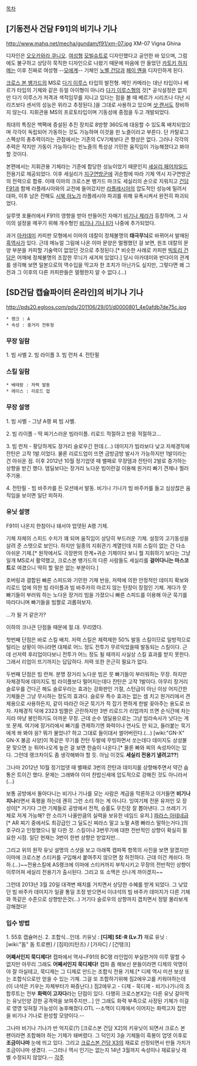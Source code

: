 [[목차]]
== [기동전사 건담 F91]의 비기나 기나 ==
http://www.mahq.net/mecha/gundam/f91/xm-07.jpg
XM-07 Vigna Ghina

디자인은 [[오오카와라 쿠니오]]. [[여성]]형 [[모빌슈트]]로 디자인했다고 공언한 바 있으며, 그럼에도 불구하고 상당히 묵직한 디자인으로 나왔기 때문에 마음에 안 들었던 [[카토키 하지메]]는 이후 진짜로 여성형 --[[모에]]계-- 기체인 [[노벨 건담]]과 [[페이 옌]]을 디자인하게 된다.

[[크로스 본 뱅가드]]의 MS로 [[다기 이루스]] 타입의 발전형. 메인 카메라는 데난 타입이나 베르가 타입의 기체와 같은 듀얼 아이형이 아니라 [[다기 이루스]]형의 것[* 공식설정은 없지만 다기 이루스가 저격과 색적임무를 지니고 있다는 점을 볼 때 베르가 시리즈나 다난 시리즈보다 센서의 성능은 위라고 추정된다.]을 그대로 사용하고 있으며 [[샷 랜서]]도 장비하지 않는다. 지휘관용 MS의 프로토타입이며 기동성에 중점을 두고 개발되었다. 

최대의 특징은 백팩에 증설된 추진 장치로 8방향 360도에 대응할 수 있도록 배치되었으며 각각이 독립되어 가동하는 것도 가능하며 이것을 핀 노즐이라고 부른다. 단 카탈로그 스펙상의 총추력이라는 관점에서는 기존의 CV기체보다 큰 향상은 없다. 그러나 각각의 추력은 작지만 가동이 가능하다는 핀노즐의 특성상 기민한 움직임이 가능해졌다고 봐야할 것이다.

본편에서는 지휘관용 기체라는 기준에 합당한 성능이었기 때문인지 [[세실리 페어차일드]] 전용기로 제공되었다. 이후 세실리가 [[지구연방]]군에 귀순함에 따라 기체 역시 지구연방군의 전력으로 합류. 이때 이마의 크로스본 뱅가드 마크도 세실리의 손으로 지워지고 [[건담 F91]]과 함께 라플레시아와의 교전에 들어갔지만 [[라플레시아]]의 압도적인 성능에 밀려서 대파, 이후 남은 잔해도 [[시북 아노]]가 라플레시아 파괴를 위해 유폭시켜서 완전히 파괴되었다.

실루엣 포뮬러에서 F91의 영향을 받아 만들어진 자매기 [[비기나 제라]]가 등장하며, 그 사이의 설정을 메꾸기 위해 개수형인 [[비기나 기나 II]]가 나중에 추가되었다.

과거 [[아카데미]] 카피판 모형에서 이마의 데칼이 정체불명의 '''태극무늬'''로 바뀌어서 발매된 [[흑역사]]가 있다. 근데 메뉴얼 그림에 나온 이마 문양은 멀쩡했던 걸 보면, 원조 데칼의 문양 부분을 카피할 기술력이 없었던 것으로 추정된다.[* 비슷한 사례로 카피판 [[빅토리 건담]]은 어깨에 정체불명의 조잡한 무늬가 새겨져 있었다.] 당시 아카데미와 반다이의 관계를 생각해 보면 일본으로의 역수입을 막고자 한 조치가 아닌가도 싶지만, 그렇다면 왜 그 전과 그 이후의 다른 카피판들은 멀쩡한지 알 수 없다.(…)

== [SD건담 캡슐파이터 온라인]의 비기나 기나 ==
http://pds20.egloos.com/pds/201106/29/01/d0000801_4e0afdb7de75c.jpg

 * 랭크 : A
 * 속성 : 중거리 전투형
=== 무장 일람 ===
1. 빔 사벨 
2. 빔 라이플 
3. 빔 런처 
4. 전탄필 

=== 스킬 일람 ===
 * 베테랑 : 저력 발동
 * 에이스 : 리로드 업

=== 무장 설명 ===
1. 빔 사벨 - 그냥 A랭 찌 빔 사벨.

2. 빔 라이플 - 딱 찌기스러운 빔라이플. 리로드 적절하고 반응 적절하고…

3. 빔 런처 - 황당하게도 장거리 슬로우긴 한데.(...) 데미지가 빔라보다 낮고 자체경직에 잔탄은 고작 1발.이었다. 물론 리로드업이 뜨면 금방금방 발사가 가능하지만 1발이라는건 아쉬운 점. 이후 2012년 10월 정기업뎃 때 밸패로 무장뎀과 잔탄이 2발로 증가하는 상향을 받긴 했다. 뎀딜보다는 장거리 노다운 빔이란걸 이용해 원거리 빠기 견제나 찔러주기용.

4. 전탄필 - 빔 바주카를 든 모션에서 발동. 비기나 기나가 빔 바주카를 들고 심상찮은 움직임을 보이면 일단 피하자.

=== 유닛 설명 ===
F91이 나온지 한참이나 돼서야 업뎃된 A랭 기체. 

기체 자체의 스피드 수치가 꽤 되며 움직임이 상당히 부드러운 기체. 설정의 고기동성을 살려 준 스텟으로 보인다. 하지만 일종의 지휘관기 계열인데 지휘 스킬이 없는 건 다소 아쉬운 기체.[* 원작에서도 극장판의 한계+귀순 기체이다 보니 뭘 지휘하기 보다는 그냥 일개 MS로서 활약했고, 크로스본 뱅가드의 다른 사람들도 세실리를 '''걸어다니는 마스코트'''로 여겼으니 딱히 할 말은 없는 부분이다.]

호버링과 결합된 빠른 스피드와 기민한 기체 반응, 저력에 의한 안정적인 데미지 확보와 리로드 업에 의한 빔 라이플과 빔 바주카의 마르지 않는 탄창이 장점인 기체. 게다가 뭇 빠기들이 부러워 하는 노다운 장거리 빔을 가졌으니 빠른 스피드를 이용해 아군 묵기를 따라다니며 빠기들을 빔짤로 괴롭혀보자.

...가 될 거 같은가?

이하의 크나큰 단점들 때문에 절.대. 무리였다.

첫번째 단점은 바로 스킬 배치. 저력 스킬은 체력제한 50% 발동 스킬이므로 일방적으로 털리는 상황이 아니라면 대체로 어느 정도 전투가 무르익었을때 발동되는 스킬이다. 근데 선저력 후리업이다보니 전투가 어느 정도 될 때까지 사실상 스킬 효과를 받지 못한다. 그래서 리업이 뜨기까지는 답답하다. 저력 또한 은근히 필요가 없다.

두번째 단점은 빔 런쳐. 분명 장거리 노다운 빔은 뭇 빠기들이 부러워하는 무장. 하지만 자체경직에 데미지도 빔 라이플보다 떨어지는데다 잔탄은 고작 1발이다. 아무리 장거리 슬로우를 건다곤 해도 슬로우라는 효과는 강화판인 기절, 스턴급이 아닌 이상 어지간한 기체들은 그냥 무시하는 정도의 효과다. 슬로우 특수 효과는 없는 셈 치고 원거리에서 견제용으로 사용하든지, 같이 따라간 아군 묵기가 적 잡기 편하게 한발 꽂아주는 용도로 쓰자. 자체경직 덕에 2323 빔짤은 곤란하지만 3번 리로드가 리업까지 뜨면 순식간에 차는지라 마냥 봉인하기도 아까운 무장. 근데 순수 뎀딜용으로는 그냥 빔라속사가 낫다는 게 또 문제. 여기에 장거리에서 빠기를 견제하기엔 화력이나 연사도 안 되고, 들러붙는 묵기에게 쏴 봐야 응? 뭐가 물었나? 하고 그대로 들이대서 썰어버린다.(...) [wiki:"GN-X" GN-X 불곰 사양]이 똑같은 무기를 잔탄 두발에 무빙하면서 쏘는데다 데미지도 상성불문 맞으면 눈 튀어나오게 높은 걸 보면 한숨이 나온다.[* 물론 빠와 찌의 속성차이는 있다. 그런데 랭크차이도 좀 생각해봐야 할 듯. 아님 이것도 '''세실리 전용기 낼려고??''']

그나마 2012년 10월 정기업뎃 때 밸패로 3번의 잔탄과 데미지를 상향해주면서 약간 숨통은 트이긴 했다. 문제는 그래봐야 이미 찬밥신세에 압도적으로 강해진 것도 아니라서(...)

보통 공방에서 돌아다니는 비기나 기나를 모는 사람은 계급을 막론하고 이거들면 '''비기나 지나'''라면서 혹평을 하는데 괜히 그런 소리 하는 게 아니다. 잉여기체 전문 유저인 모 장성이[* 거기다 그런 기체들로 공방에서 전적, 승률도 무진장 잘 뽑아낸다. 그 쓰레기 기체로 저게 가능해? 란 소리가 나올만큼의 실력을 보유한 네임드 유저.] [[파라스 아테네]]급[* AR 찌기 중에서도 최강급인 그 딜도신 찌라스 말고 노멀 A랭 빠라스 말하는거다.]의 호구라고 인정했으니 말 다한 것. 스킬이나 3번무기에 대한 전반적인 상향이 확실히 필요한 시점. 일단 현재는 3번이 한번 상향은 받았지만...

그리고 위의 원작 유닛 설명의 스샷을 보고 아래쪽 캡파쪽 항목의 사진을 보면 알겠지만 이마에 크로스본 스티커를 구입해서 붙여주지 않으면 참 허전하다. 근데 이건 캐쉬다. 하하.(...)~~전용스킬에 AS랭크에 이마에 스티커까지 부착시키고 무장의 전반적인 상향이 이루어져 세실리 전용기가 출시된다. 그리고 또 소맥은 신나게 까이겠지~~

그런데 2013년 3월 20일 대격변 패치를 거치면서 상당한 수혜를 받게 되었다.
그 낮았던 빔 바주카 데미지가 일괄 통일 조정 받으면서 이녀석의 빔 바주카 데미지가 다른 기체와 똑같은 수준으로 상향받은것(...) 거기다 슬로우의 상향까지 겹치면서 정말 몰라보게 강해졌다!

=== 입수 방법 ===
1. 55호 캡슐머신.
2. 조합식…인데.
키유닛 : '''[디제] SE-R (Lv.7)'''
재료 유닛 : [wiki:"돔" 돔 트로펜] / [짐II](티탄즈) / [가자C] / [건탱크]

'''어째서인지 묵디제다!''' 캡파에서 역샤~F91의 BC랭 라인업이 부실한거야 이루 말할 수 없지만 아무리 그래도 '''어째서인지 묵디제다!''' 캡파 좀 해보신 분들이라면 디제의 악명이야 잘 아실테고, 묵디제는 그 디제로 만드는 조합식 전용 기체.[* 디제 역시 미션 보상 또는 조합식으로만 얻을 수 있는 기체. 그걸 또 조합하기위해 짐2에우고를 키워야하는데(이 녀석은 키우는 자체부터가 짜증난다.) 짐2에우고 - 디제 - 묵디제 - 비기나기나의 조합루트는 전부 '''화력이 고자다'''라는 단점이 있다. 다행히 크로스본X2는 다른 유닛 갈아먹는 유닛인양 강한 공격력을 보여주지만...] 안 그래도 화력 부족으로 사장된 기체가 이걸로 영영 잊혀질 가능성이 농후해졌다.OTL --소맥이 디제에서 이어지는 화력고자 집안을 비기나 기나로 완성할 모양이다.--

그나마 비기나 기나가 반 억지로(?) [크로스본 건담 X2]의 키유닛이 되면서 크로스 본 팬이라면 조합해야 하는 기체가 돼버렸다. 그 덕인지 3슬 기체들이 흑봉이 업뎃 이후로 '''조금이나마''' 눈에 띄고 있다. 그리고 [[크로스본 건담 X3]]의 재료로 선정되면서 만들 가치가 조금이나마 생겼다. --그러나 역시 인기는 없는지 14년 3월까지 속성이나 재료유닛 레벨 수정되지 않았다.--
[[각주]]
